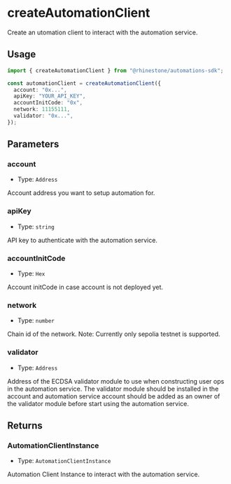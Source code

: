 # createAutomationClient

Create an utomation client to interact with the automation service.

## Usage

```typescript copy
import { createAutomationClient } from "@rhinestone/automations-sdk";

const automationClient = createAutomationClient({
  account: "0x...",
  apiKey: "YOUR_API_KEY",
  accountInitCode: "0x",
  network: 11155111,
  validator: "0x...",
});
```

## Parameters

### account

- Type: `Address`

Account address you want to setup automation for.

### apiKey

- Type: `string`

API key to authenticate with the automation service.

### accountInitCode

- Type: `Hex`

Account initCode in case account is not deployed yet.

### network

- Type: `number`

Chain id of the network. Note: Currently only sepolia testnet is supported.

### validator

- Type: `Address`

Address of the ECDSA validator module to use when constructing user ops in the automation service. The validator module should be installed in the account and automation service account should be added as an owner of the validator module before start using the automation service.

## Returns

### AutomationClientInstance

- Type: `AutomationClientInstance`

Automation Client Instance to interact with the automation service.
